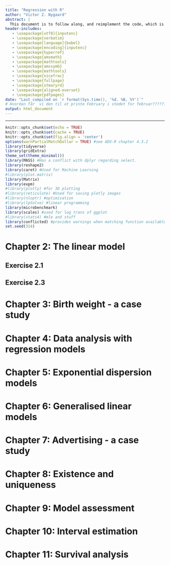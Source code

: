 ```yaml
---
title: "Regression with R"
author: "Victor Z. Nygaard"
abstract: |
  This document is to follow along, and reimplement the code, which is implemented in the Regression with R book by Niels Richard Hansen, as is used in the UCPH MSc Statistics course on Regression.
header-includes:
   - \usepackage[utf8]{inputenc}
   - \usepackage{verbatim}
   - \usepackage[language]{babel}
   - \usepackage[encoding]{inputenc}
   - \usepackage{hyperref}
   - \usepackage{amsmath}
   - \usepackage{mathtools}
   - \usepackage{amssymb}
   - \usepackage{mathtools}
   - \usepackage{nicefrac}
   - \usepackage{fullpage}
   - \usepackage{stmaryrd}
   - \usepackage{aligned-overset}
   - \usepackage{pdfpages}
date: "Last compiled on `r format(Sys.time(), '%d. %B, %Y')`"
# Hvordan får  vi den til at printe February i stedet for februar??????
output: html_document
---
```


------------------------------------------------------------------------

```{=html}
<!-- RMD tips:
1. CTRL+SHIFT+C RMD-comments-out the selected lines, with in a standard HTML comment-out format. 

2. CTRL+ALT+I inserts a new r codechunck

3. Pressing CTRL+SHIFT+ENTER when over a code chunck gives you a preview of the results of the chunck

4. CTRL+SHIFT+K gives you a preview of the entire resulting HTML file.

5. Note the different results of '#HS 1' and 
'# HS 1' (without the '') in the output

6. It is possible to compile regular R-scripts into Rmd files - this is done by pressing CTRL+SHIFT+K while attending any R-script. <<<- Though this apparently doesn't work for HS Problems.R for some reason!?!?!? ->>>

7. Selective use of the echo=c(...) option within code chuncks allows assignment of a variable, to show the assignment in the knitted document, and showing the value of the assignment seamlessly as well - see HS2.3

8. It is possible to include results of R-analysis such as summary statistics in LaTeX-equations in RMD, see HS2.3

9. Adding fig.align="center" to a code chunk centers any figures generated by the chunck.

9.1 note that properties of codechunks seem casesensitive; fig.align="center" centers a figure, but fig.align="Center" (with capital C) doesn't

10. A new subtitle needs a blank line before itself: 
'works:

#### HS 7
'

'doesn't:
blablabla
#### HS 7
'

'doesn't either:
<!-- blablabla ->
#### HS 7
'
11. Pressing F7 when marking, or hovering over a word will spellcheck the word

12. CTRL + - (minus) zooms out, CTRL + + (plus) zooms in

13. CTRL + D Deletes the current line, or current selection of lines

14. THE FOLLOWING SOURCE EDITOR FOLDING METHODS:
14.1 Collapse current fold: ALT + L
14.1.1: Expand current fold: SHIFT + ALT + L
14.2 Collapse "all" subfolds: ALT + O <- !?!! Note that this leaves a small letter 'o' in the text !!?!
14.2.1 Expand "all" subfolds: SHIFT + ALT + O
14.3 Collapse all other folds: ALT + 0 (zero)

15. SHIFT + ALT + J allows you to jump to specific parts of the document

16. Writing a new line with '...' will cause all previous output to be hidden in the knittet document

17. Writing (q<-5) around R code, will both assign and print the code upon assignment 

18. Note that 'attach' only has the scope of the current R-chunck.

19. One way to get pdf printout is to compile a html-printout, and then, in-browser, 'print' the HTML page as a pdf.

20. CTRL + SHIFT + M gives the pipe operator.

21. Pressing CTRL + F3 searches on the selected word.

22. CTRL

23. ALT + SHIFT + DOWN copies a line to below.

24. CTRL + ALT + K highlights all similar words in block for editing.

25. `utils::browseURL(getwd())` opens the working directory in windows explorer

26. `git commit -a -m "commit message"` as implemented within the (git) terminal (can be accessed within the git menu in RStudio via the "More" (gear icon)) commits all (-a) files within the perview of git using the message (-m) "commit message"

27. `git push` as implemented within the (git) terminal pushes the commit, as standard and when in a RProject, to the repository's main branch, unless otherwise specified.
-->
```
<!-- ---?--- How do I create a closeable Rmd section, such that I do not have to scroll through the LaTeX commands each time? - !!! Can be done with '-----' through this also creates a line in the knittet document. -->

<!-- How do I publish and share the HTML as a viewable (and linkable) website - this can be done through github? -->

<!-- How can I share R markdown files such that multiple people can edit them at the same time? -->

<!-- Do we need parindent controls as in LaTeX? -->

<!-- Use of the cache function to reduce recompile times -->

<!-- How to close current subsection with a keyboard shortcut? How to close subsubsections,...? - !!!See RMD tip 14!!! -->

<!-- Chunk naming? -->

<!-- How to define variables such that they have scope within their own ## segment? -->

<!-- How do I delete all non-needed variables for each new section in R??? -->

<!-- LaTeX commands -->

\newcommand{\C}{\mathbb{C}}

<!--- Komplekse tal --->

\newcommand{\R}{\mathbb{R}}

<!--- Reelle tal--->

\newcommand{\Q}{\mathbb{Q}}

<!---Rationelle tal--->

\newcommand{\Z}{\mathbb{Z}}

<!---Hele tal--->

\newcommand{\N}{\mathbb{N}}

<!---Naturlige tal--->

\newcommand{\E}{\mathbb{E}}

<!---mean--->

\newcommand{\F}{\mathbb{F}}

<!---Baggrundsrum sigma-alg--->

\newcommand{\B}{\mathbb{B}}

<!---Borel sigma--->

\newcommand{\K}{\mathbb{K}}

<!---Generel field--->

\newcommand{\RB}{\overline{\R}}

<!---Udvidede reelle tal--->

\newcommand{\ms}[1]{\mathscr{#1}}
\newcommand{\mc}[1]{\mathcal{#1}}
\newcommand{\BR}{\mathcal{B}\left(\R\right)}

<!---Borel på Reelle tal -->

\newcommand{\BRB}{\mathcal{B}\left(\RB\right))}

<!---Borel på udvidede reelle tal -->

\newcommand{\mf}[1]{\mathfrak{#1}} 
\newcommand{\mcG}[2]{\mathcal{#1}^1(#2)} 
\newcommand{\mcGG}[4]{\mathcal{#1}_{#3}^{#2}(#4)}
\newcommand{\GMR}{\left(X,\ms{A},\mu\right)}

<!---Generelt målrum -->

\newcommand{\PBS}{\lrp{\Omega,\F, P}}

<!--- Probability background space -->

\newcommand{\RMR}{\left(\R,\BR, \lambda\right)}

<!---Reelt målrum, m. Borel, og lebesgue mål. -->

<!---L_p spaces on [0,1] with m -->


<!---Bounded linear functionals from X to Y -->

\newcommand{\mckxy}{\mc{K}\lrp{X,Y}}

<!---Compact Bounded linear functionals from X to Y -->

\newcommand{\mssr}{\ms{S}(\R)}

<!---The Schwartz space on $\R$ -->

<!---Arrows -->

\newcommand{\ra}{\rightarrow}

<!---Konvergens pil højre -->

\newcommand{\nra}{\nrightarrow}

<!---ikke Konvergens pil højre -->

\newcommand{\la}{\leftarrow}

<!---Konv pil venstre -->

\newcommand{\nla}{\nleftarrow}

<!---ikke Konvergens pil venstre -->

\newcommand{\lra}{\leftrightarrow}

<!---højre venstre pil -->

\newcommand{\nlra}{\nleftrightarrow}

<!---ikke højre venstre pil -->

\newcommand{\hra}{\hookrightarrow}

<!---Injektiv  pil højre -->

\newcommand{\Ra}{\Rightarrow}

<!---Implikations pil højre -->

\newcommand{\Lra}{\Leftrightarrow}

<!---Bi-implikations pil -->

\newcommand{\Uda}{\Updownarrow}

<!---Bi-implikations pil (op og ned) -->

\newcommand{\Da}{\Downarrow}

<!---implikations pil (ned) -->

\newcommand{\rhpu}{\rightharpoonup}

<!---Weak convergence in Hilbert spaces -->

<!-- LHS & RHS calculations -->

\newcommand{\swel}{\overset{\swarrow}{=}}

<!---Continue calculation on left hand side with equality -->

\newcommand{\sweq}{\overset{\swarrow}{\equiv}}

<!---Continue calculation on left hand side with equivalence -->

\newcommand{\seel}{\overset{\searrow}{=}}

<!---Continue calculation on right hand side with equality -->

\newcommand{\seeq}{\overset{\searrow}{\equiv}}

<!---Continue calculation on right hand side with equivalence -->

\newcommand{\inse}{\overset{\cdot}{=}}

<!--- Insert values in calculation -->

\newcommand{\eqd}{\overset{d.}{=}}

\newcommand{\PMX}{\mc{P}\left(X\right)}

<!---Potensmængde af X -->

\newcommand{\comp}{\mathsf{c}}

<!---Set compliment -->

\newcommand{\sm}{\setminus}

<!---mængdedifferens -->

<!--- Parenteser --->

\newcommand{\lrp}[1]{\mathopen{}\left({#1}\right)\mathclose{}}

<!-- \left("STUFF"\right) -->

\newcommand{\lrc}[1]{\mathopen{}\left\{{#1}\right\}\mathclose{}}

<!-- \left\{"STUFF"\right\} -->

\newcommand{\lrs}[1]{\mathopen{}\left[{#1}\right]\mathclose{}}

<!-- \left["STUFF"\right] -->

\newcommand{\lrb}[1]{\mathopen{}\left|{#1}\right|\mathclose{}}

<!-- \left|"STUFF"\right| -->

\newcommand{\inner}[2]{\mathopen{}\left\langle #1, #2 \right\rangle\mathclose{}}

<!-- <\left"STUFF1","STUFF2"\right> -->

\newcommand{\norm}[1]{\mathopen{}\left\lVert#1\right\rVert\mathclose{}}

<!-- \left||"STUFF"\right|| -->

\newcommand{\floor}[1]{\lfloor #1 \rfloor}

<!---Floor function --->

\newcommand{\ceil}[1]{\lceil #1 \rceil}

<!---ceil --->

\newcommand{\FFou}[1]{\mc{F}(#1)}

<!---Fourier Transform notation 1 --->

\newcommand{\Fou}[1]{\widehat{#1}}

<!---Fourier Transform notation 2 --->

<!--- Farver --->

\newcommand{\blue}[1]{\textcolor{blue}{{#1}}}

<!--- Turning text blue --->

\newcommand{\red}[1]{\textcolor{red}{{#1}}}

<!--- Turning text red --->

\newcommand{\green}[1]{\textcolor{green}{{#1}}}

<!--- Turning text green --->

\newcommand{\purple}[1]{\textcolor{purple}{{#1}}}

<!--- Turning text purple --->

\newcommand{\cyan}[1]{\textcolor{cyan}{{#1}}}

<!--- Turning text cyan --->

\newcommand{\orange}[1]{\textcolor{orange}{{#1}}}

<!--- Turning text orange --->

<!--- Oversetting bold accents --->

\newcommand{\boldhat}[1]{\mathbf{\hat{\text{$#1$}}}}
\newcommand{\boldbar}[1]{\mathbf{\bar{\text{$#1$}}}}
\newcommand{\boldtilde}[1]{\mathbf{\tilde{\text{$#1$}}}}
\newcommand{\boldcheck}[1]{\mathbf{\check{\text{$#1$}}}}
\newcommand{\indep}{\perp \!\!\! \perp}

<!---independence --->


\newcommand{\colvec}[1]{\begin{pmatrix}{#1}\end{pmatrix}}

<!-- Begin column vector - Doesn't seem to work with non-column vectors...-->

\newcommand{\nd}[2]{\mc{N}\lrp{{#1},{#2}}}

<!-- Normal distribution -->

\newcommand{\dnd}[2]{\sim\mc{N}\lrp{{#1},{#2}}}

<!-- Distributed as Normal distribution -->

\newcommand{\wnd}[3]{\frac{1}{\sqrt{2\pi\cdot {#3}}}e^{-\frac{1}{2}\frac{\lrp{{#1}-{#2}}^2}{{#3}}}}

<!-- With normal density (prob = #1, mean = #2, variance = #3 -->

\newcommand{\wpd}[2]{\frac{{#2}^{{#1}}\cdot e^{-{#2}}}{{#1}\!}}

<!-- With poisson density (prob = #1, mean = #2 -->

\newcommand{\ep}{\varepsilon}

<!-- \newcommand{\Rlogo}{![](../Data/R_logo.png){#id .class width=auto height=16px} } <!-- R logo implemented in text -->

```r
knitr::opts_chunk$set(echo = TRUE)
knitr::opts_chunk$set(cache = TRUE)
knitr::opts_chunk$set(fig.align = 'center')
options(warnPartialMatchDollar = TRUE) #see ADV-R chapter 4.3.2
library(tidyverse)
library(gridExtra)
theme_set(theme_minimal())
library(MASS) #Has a conflict with dplyr regarding select.
library(reshape2)
library(caret) #Used for Machine Learning
#library(plot.matrix) 
library(Matrix)
library(expm)
#library(plotly) #for 3D plotting
#library(reticulate) #Used for saving plotly images
#library(nloptr) #optimisation
#library(lpSolve) #linear programming
library(microbenchmark)
library(scales) #used for log trans of ggplot
#library(stats4) #mle and stuff
library(conflicted) #provides warnings when matching function available in multiple namespaces
set.seed(314)
```

# Chapter 2: The linear model

## Exercise 2.1

## Exercise 2.3

# Chapter 3: Birth weight - a case study


# Chapter 4: Data analysis with regression models


# Chapter 5: Exponential dispersion models


# Chapter 6: Generalised linear models


# Chapter 7: Advertising - a case study


# Chapter 8: Existence and uniqueness


# Chapter 9: Model assessment


# Chapter 10: Interval estimation


# Chapter 11: Survival analysis

